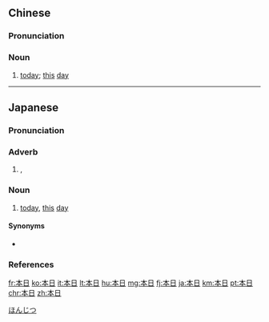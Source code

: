 ==Chinese==
{{zh-forms}}

===Pronunciation===
{{zh-pron
|m=běnrì
|c=bun2 jat6
|cat=n
}}

===Noun===
{{zh-noun}}

# {{lb|zh|literary}} [[today]]; [[this]] [[day]]

----

==Japanese==
{{ja-kanjitab|ほん|yomi=o|じつ}}

===Pronunciation===
{{ja-pron|ほんじつ|acc=a|acc_ref=DJR,NHK,SMK5|y=ko}}

===Adverb===
{{ja-pos|adverb|ほんじつ}}

# {{lb|ja|formal|sort=ほんじつ}} {{l|en|today}}, {{l|en|this}} {{l|en|day}}

===Noun===
{{ja-noun|ほんじつ}}

# {{lb|ja|formal|sort=ほんじつ}} [[today]], [[this]] [[day]]

====Synonyms====
* {{sense|today}} {{ja-r|今日|きょう}}

===References===
<references/>
[[Category:ja:Time|ほんじつ]]

[[fr:本日]]
[[ko:本日]]
[[it:本日]]
[[lt:本日]]
[[hu:本日]]
[[mg:本日]]
[[fj:本日]]
[[ja:本日]]
[[km:本日]]
[[pt:本日]]
[[chr:本日]]
[[zh:本日]]